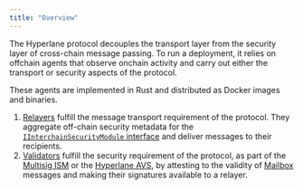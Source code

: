 ```yaml
---
title: "Overview"
---
```


The Hyperlane protocol decouples the transport layer from the security layer of cross-chain message passing. To run a deployment, it relies on offchain agents that observe onchain activity and carry out either the transport or security aspects of the protocol.

These agents are implemented in Rust and distributed as Docker images and binaries.

1. [Relayers](/learn/protocol/agents/relayer) fulfill the message transport requirement of the protocol. They aggregate off-chain security metadata for the [`IInterchainSecurityModule` interface](/docs/reference/ISM/specify-your-ISM) and deliver messages to their recipients.
2. [Validators](/learn/protocol/agents/validators) fulfill the security requirement of the protocol, as part of the [Multisig ISM](/docs/protocol/ISM/multisig-ISM) or the [Hyperlane AVS](/docs/protocol/economic-security/hyperlane-avs), by attesting to the validity of [Mailbox](/docs/protocol/mailbox) messages and making their signatures available to a relayer.
